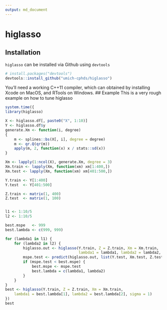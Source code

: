 ```yaml
---
output: md_document
---
```

# higlasso

## Installation
`higlasso` can be installed via Github using `devtools`

```r
# install.packages("devtools")
devtools::install_github("umich-cphds/higlasso")
```
You'll need a working C++11 compiler, which can obtained by installing Xcode on
MacOS, and RTools on Windows.
## Example
This is a very rough example on how to tune higlasso

```r
system.time({
library(higlasso)

X <- higlasso.df[, paste0("X", 1:10)]
Y <- higlasso.df$y
generate.Xm <- function(i, degree)
{
    m <- splines::bs(X[, i], degree = degree)
    m <- qr.Q(qr(m))
    apply(m, 2, function(x) x / stats::sd(x))
}

Xm <- lapply(1:ncol(X), generate.Xm, degree = 3)
Xm.train <- lapply(Xm, function(xm) xm[1:400,])
Xm.test <- lapply(Xm, function(xm) xm[401:500,])

Y.train <- Y[1:400]
Y.test  <- Y[401:500]

Z.train <- matrix(1, 400)
Z.test  <- matrix(1, 100)


l1 <- 1:10/5
l2 <- 1:10/5

best.mspe   <- 999
best.lambda <- c(999, 999)

for (lambda1 in l1) {
    for (lambda2 in l2) {
        higlasso.out <- higlasso(Y.train, Z = Z.train, Xm = Xm.train,
                                 lambda1 = lambda1, lambda2 = lambda2, maxit  = 5000)
        mspe.test <- predict(higlasso.out, list(Y.test, Xm.test, Z.test))
        if (mspe.test < best.mspe) {
            best.mspe <- mspe.test
            best.lambda = c(lambda1, lambda2)
        }
    }
}
best <- higlasso(Y.train, Z = Z.train, Xm = Xm.train,
    lambda1 = best.lambda[1], lambda2 = best.lambda[2], sigma = 1)
})
best
```
